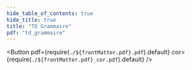 ```yaml
---
hide_table_of_contents: true
hide_title: true
title: "TD Grammaire"
pdf: "td_grammaire"
---
```


<Button 
    pdf={require(`./${frontMatter.pdf}.pdf`).default}
    cor={require(`./${frontMatter.pdf}_cor.pdf`).default}
/>
